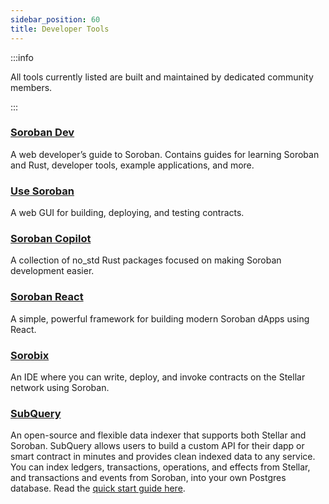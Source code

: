 ```yaml
---
sidebar_position: 60
title: Developer Tools
---
```


:::info

All tools currently listed are built and maintained by dedicated community members.

:::

### [Soroban Dev](https://sorobandev.com/)

A web developer’s guide to Soroban. Contains guides for learning Soroban and Rust, developer tools, example applications, and more.

### [Use Soroban](https://usesoroban.app/)

A web GUI for building, deploying, and testing contracts.

### [Soroban Copilot](https://github.com/mootz12/soroban-copilot)

A collection of no_std Rust packages focused on making Soroban development easier.

### [Soroban React](https://github.com/esteblock/soroban-react)

A simple, powerful framework for building modern Soroban dApps using React.

### [Sorobix](https://sorobix.vercel.app/)

An IDE where you can write, deploy, and invoke contracts on the Stellar network using Soroban.

### [SubQuery](https://subquery.network/)

An open-source and flexible data indexer that supports both Stellar and Soroban. SubQuery allows users to build a custom API for their dapp or smart contract in minutes and provides clean indexed data to any service. You can index ledgers, transactions, operations, and effects from Stellar, and transactions and events from Soroban, into your own Postgres database. Read the [quick start guide here](https://academy.subquery.network/quickstart/quickstart_chains/stellar.html).
